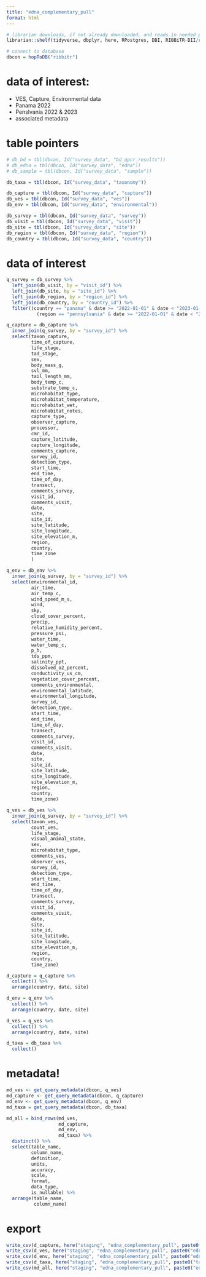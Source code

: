 ```yaml
---
title: "edna_complementary_pull"
format: html
---
```


```r

# librarian downloads, if not already downloaded, and reads in needed packages
librarian::shelf(tidyverse, dbplyr, here, RPostgres, DBI, RIBBiTR-BII/ribbitrrr)

# connect to database
dbcon = hopToDB("ribbitr")

```
# data of interest:
  * VES, Capture, Environmental data
  * Panama 2022
  * Penslvania 2022 & 2023
  * associated metadata

# table pointers
```r
# db_bd = tbl(dbcon, Id("survey_data", "bd_qpcr_results"))
# db_edna = tbl(dbcon, Id("survey_data", "edna"))
# db_sample = tbl(dbcon, Id("survey_data", "sample"))

db_taxa = tbl(dbcon, Id("survey_data", "taxonomy"))

db_capture = tbl(dbcon, Id("survey_data", "capture"))
db_ves = tbl(dbcon, Id("survey_data", "ves"))
db_env = tbl(dbcon, Id("survey_data", "environmental"))

db_survey = tbl(dbcon, Id("survey_data", "survey"))
db_visit = tbl(dbcon, Id("survey_data", "visit"))
db_site = tbl(dbcon, Id("survey_data", "site"))
db_region = tbl(dbcon, Id("survey_data", "region"))
db_country = tbl(dbcon, Id("survey_data", "country"))
```

# data of interest
```r
q_survey = db_survey %>%
  left_join(db_visit, by = "visit_id") %>%
  left_join(db_site, by = "site_id") %>%
  left_join(db_region, by = "region_id") %>%
  left_join(db_country, by = "country_id") %>%
  filter((country == "panama" & date >= "2022-01-01" & date < "2023-01-01") |
           (region == "pennsylvania" & date >= "2022-01-01" & date < "2024-01-01"))

q_capture = db_capture %>%
  inner_join(q_survey, by = "survey_id") %>%
  select(taxon_capture,
         time_of_capture,
         life_stage,
         tad_stage,
         sex,
         body_mass_g,
         svl_mm,
         tail_length_mm,
         body_temp_c,
         substrate_temp_c,
         microhabitat_type,
         microhabitat_temperature,
         microhabitat_wet,
         microhabitat_notes,
         capture_type,
         observer_capture,
         processor,
         cmr_id,
         capture_latitude,
         capture_longitude,
         comments_capture,
         survey_id,
         detection_type,
         start_time,
         end_time,
         time_of_day,
         transect,
         comments_survey,
         visit_id,
         comments_visit,
         date,
         site,
         site_id,
         site_latitude,
         site_longitude,
         site_elevation_m,
         region,
         country,
         time_zone
         )

q_env = db_env %>%
  inner_join(q_survey, by = "survey_id") %>%
  select(environmental_id,
         air_time,
         air_temp_c,
         wind_speed_m_s,
         wind,
         sky,
         cloud_cover_percent,
         precip,
         relative_humidity_percent,
         pressure_psi,
         water_time,
         water_temp_c,
         p_h,
         tds_ppm,
         salinity_ppt,
         dissolved_o2_percent,
         conductivity_us_cm,
         vegetation_cover_percent,
         comments_environmental,
         environmental_latitude,
         environmental_longitude,
         survey_id,
         detection_type,
         start_time,
         end_time,
         time_of_day,
         transect,
         comments_survey,
         visit_id,
         comments_visit,
         date,
         site,
         site_id,
         site_latitude,
         site_longitude,
         site_elevation_m,
         region,
         country,
         time_zone)

q_ves = db_ves %>%
  inner_join(q_survey, by = "survey_id") %>%
  select(taxon_ves,
         count_ves,
         life_stage,
         visual_animal_state,
         sex,
         microhabitat_type,
         comments_ves,
         observer_ves,
         survey_id,
         detection_type,
         start_time,
         end_time,
         time_of_day,
         transect,
         comments_survey,
         visit_id,
         comments_visit,
         date,
         site,
         site_id,
         site_latitude,
         site_longitude,
         site_elevation_m,
         region,
         country,
         time_zone)

d_capture = q_capture %>%
  collect() %>%
  arrange(country, date, site)

d_env = q_env %>%
  collect() %>%
  arrange(country, date, site)

d_ves = q_ves %>%
  collect() %>%
  arrange(country, date, site)

d_taxa = db_taxa %>%
  collect()

```

# metadata!
```r
md_ves <- get_query_metadata(dbcon, q_ves)
md_capture <- get_query_metadata(dbcon, q_capture)
md_env <- get_query_metadata(dbcon, q_env)
md_taxa = get_query_metadata(dbcon, db_taxa)

md_all = bind_rows(md_ves,
                   md_capture,
                   md_env,
                   md_taxa) %>%
  distinct() %>%
  select(table_name,
         column_name,
         definition,
         units,
         accuracy,
         scale,
         format,
         data_type,
         is_nullable) %>%
  arrange(table_name,
          column_name)

```

# export
```r
write_csv(d_capture, here("staging", "edna_complementary_pull", paste0("edna_comp_capture_", today(), ".csv")))
write_csv(d_ves, here("staging", "edna_complementary_pull", paste0("edna_comp_ves_", today(), ".csv")))
write_csv(d_env, here("staging", "edna_complementary_pull", paste0("edna_comp_environmental_", today(), ".csv")))
write_csv(d_taxa, here("staging", "edna_complementary_pull", paste0("taxa_lookup_", today(), ".csv")))
write_csv(md_all, here("staging", "edna_complementary_pull", paste0("edna_comp_metadata_", today(), ".csv")))
          

```